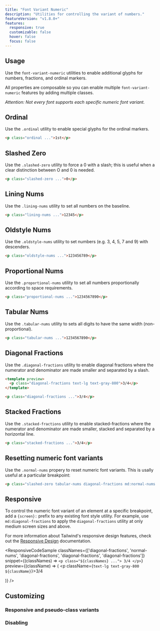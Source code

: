 ```yaml
---
title: "Font Variant Numeric"
description: "Utilities for controlling the variant of numbers."
featureVersion: "v1.8.0+"
features:
  responsive: true
  customizable: false
  hover: false
  focus: false
---
```




## Usage

Use the `font-variant-numeric` utilities to enable additional glyphs for numbers, fractions, and ordinal markers.

All properties are composable so you can enable multiple `font-variant-numeric` features by adding multiple classes.

*Attention: Not every font supports each specific numeric font variant.*

## Ordinal

Use the `.ordinal` utility to enable special glyphs for the ordinal markers.

```html
<p class="ordinal ...">1st</p>
```


## Slashed Zero

Use the `.slashed-zero` utility to force a 0 with a slash; this is useful when a clear distinction between O and 0 is needed.
```html
<p class="slashed-zero ...">0</p>
```

## Lining Nums

Use the `.lining-nums` utility to set all numbers on the baseline.

```html
<p class="lining-nums ...">12345</p>
```

## Oldstyle Nums

Use the `.oldstyle-nums` utility to set numbers (e.g. 3, 4, 5, 7 and 9) with descenders.

```html
<p class="oldstyle-nums ...">123456789</p>
```

## Proportional Nums

Use the `.proportional-nums` utility to set all numbers proportionally according to space requirements.

```html
<p class="proportional-nums ...">1234567890</p>
```

## Tabular Nums

Use the `.tabular-nums` utility to sets all digits to have the same width (non-proportional).

```html
<p class="tabular-nums ...">1234567890</p>
```

## Diagonal Fractions

Use the `.diagonal-fractions` utility to enable diagonal fractions where the numerator and denominator are made smaller and separated by a slash.
```html
<template preview>
  <p class="diagonal-fractions text-lg text-gray-800">3/4</p>
</template>

<p class="diagonal-fractions ...">3/4</p>
```

## Stacked Fractions

Use the `.stacked-fractions` utility to enable stacked-fractions where the numerator and denominator are made smaller, stacked and separated by a horizontal line.

```html
<p class="stacked-fractions ...">3/4</p>
```


## Resetting numeric font variants

Use the `.normal-nums` propery to reset numeric font variants. This is usally useful at a particular breakpoint:

```html
<p class="slashed-zero tabular-nums diagonal-fractions md:normal-nums ...">12345</p>
```

## Responsive

To control the numeric font variant of an element at a specific breakpoint, add a `{screen}:` prefix to any existing font style utility. For example, use `md:diagonal-fractions` to apply the `diagonal-fractions` utility at only medium screen sizes and above.

For more information about Tailwind's responsive design features, check out the [Responsive Design](/docs/responsive-design) documentation.

<ResponsiveCodeSample
  classNames={['diagonal-fractions', 'normal-nums', 'diagonal-fractions', 'diagonal-fractions', 'diagonal-fractions']}
  snippet={(classNames) => `
    <p class="${classNames} ...">
      3/4
    </p>
  `}
  preview={(className) => (
    <p className={`text-lg text-gray-800 ${className}`}>3/4</p>
  )}
/>

## Customizing

### Responsive and pseudo-class variants

<Variants plugin="fontVariantNumeric" />

### Disabling

<Disabling plugin="fontVariantNumeric" />
